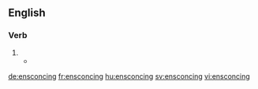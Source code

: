 ==English==

===Verb===
{{head|en|present participle}}

# {{present participle of|ensconce|lang=en|nocat=1}}
#* {{quote-news|author=Hermione Hoby|title=Julia Roberts interview for August: Osage County – 'I might actually go to hell for this&nbsp;...': Julia Roberts reveals why her violent, Oscar-nominated performance in August: Osage County made her feel 'like a terrible person' &#91;print version: 'I might actually go to hell for this&nbsp;...' (18 January 2014, p.&nbsp;R4)&#93;|url=http://www.telegraph.co.uk/culture/film/10584525/Julia-Roberts-interview-for-August-Osage-County-I-might-actually-go-to-hell-for-this....html|newspaper={{w|The Daily Telegraph}} (Review)|date=21 January 2014|passage=The film grossed $464 million worldwide, '''ensconcing''' her in the Hollywood A-list.}}

[[de:ensconcing]]
[[fr:ensconcing]]
[[hu:ensconcing]]
[[sv:ensconcing]]
[[vi:ensconcing]]